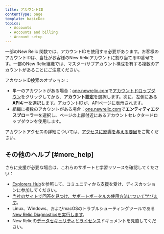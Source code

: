 ```yaml
---
title: アカウントID
contentType: page
template: basicDoc
topics:
  - Accounts
  - Accounts and billing
  - Account setup
---
```


一部のNew Relic 関数では、アカウントIDを使用する必要があります。お客様のアカウントIDは、当社がお客様のNew Relicアカウントに割り当てるID番号です。一部のNew Relic組織では、マスター/サブアカウント構成を有する複数のアカウントがあることにご注意ください。

アカウントID検索のオプション：

* 単一のアカウントがある場合：[one.newrelic.com](https://one.newrelic.com)で[アカウントドロップダウン](/docs/using-new-relic/welcome-new-relic/get-started/glossary#account-dropdown)をクリックしてから、**アカウント設定**を選択します。次に、左側にある**APIキー**を選択します。アカウントIDが、APIページに表示されます。
* 組織に複数のアカウントがある場合：[one.newrelic.com](https://one.newrelic.com)で**エンティティエクスプローラー**を選択し、ページの上部付近にあるアカウントセレクタードロップダウンを使用します。

アカウントアクセスの詳細については、[アクセスに影響を与える要因](/docs/new-relic-one/use-new-relic-one/core-concepts/cross-account-features-security-new-relic-one)をご覧ください。

## その他のヘルプ [#more_help]

さらに支援が必要な場合は、これらのサポートと学習リソースを確認してください：

* [Explorers Hub](https://discuss.newrelic.com/)を参照して、コミュニティから支援を受け、ディスカッションに参加してください。
* [当社のサイトで回答を見つけ、サポートポータルの使用方法について学びます](/docs/using-new-relic/welcome-new-relic/get-started/find-help-use-support-portal)。
* Linux、Windows、およびmacOSのトラブルシューティングツールである[New Relic Diagnosticsを実行します](/docs/using-new-relic/cross-product-functions/troubleshooting/new-relic-diagnostics)。
* New Relicの[データセキュリティ](/docs/security)と[ライセンス](/docs/licenses)ドキュメントを見直してください。
